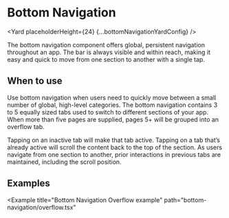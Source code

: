 




# Bottom Navigation

<Yard placeholderHeight={24} {...bottomNavigationYardConfig} />

The bottom navigation component offers global, persistent navigation throughout an app. The bar is always visible and within reach, making it easy and quick to move from one section to another with a single tap.

## When to use

Use bottom navigation when users need to quickly move between a small number of global, high-level categories. The bottom navigation contains 3 to 5 equally sized tabs used to switch to different sections of your app. When more than five pages are supplied, pages 5+ will be grouped into an overflow tab.

Tapping on an inactive tab will make that tab active. Tapping on a tab that’s already active will scroll the content back to the top of the section. As users navigate from one section to another, prior interactions in previous tabs are maintained, including the scroll position.

## Examples

<Example
  title="Bottom Navigation Overflow example"
  path="bottom-navigation/overflow.tsx"
>
  <Overflow />
</Example>

<Exports
  component={BottomNavigationExports}
  title="Bottom Navigation exports"
  path="baseui/bottom-navigation"
/>
